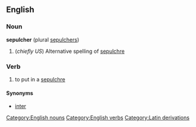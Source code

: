 ==English==
===Noun===
'''sepulcher''' (plural [[sepulchers]])
# (''chiefly US'') Alternative spelling of [[sepulchre]]

===Verb===
{{en-infl-reg-consonant|sepulcher||}}
# to put in a [[sepulchre]]

====Synonyms====
* [[inter]]

[[Category:English nouns]]
[[Category:English verbs]]
[[Category:Latin derivations]]